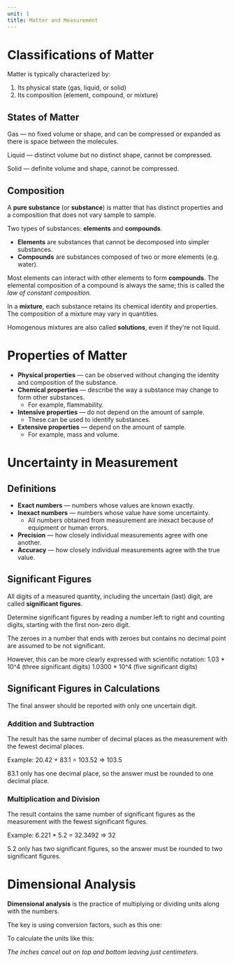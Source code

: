 ```yaml
---
unit: 1
title: Matter and Measurement
---
```


# Classifications of Matter

Matter is typically characterized by: 

1. Its physical state (gas, liquid, or solid)
2. Its composition (element, compound, or mixture)

## States of Matter

Gas — no fixed volume or shape, and can be compressed or expanded as there is space between the molecules. 

Liquid — distinct volume but no distinct shape, cannot be compressed. 

Solid — definite volume and shape, cannot be compressed. 

## Composition

A **pure substance** (or **substance**) is matter that has distinct properties and a composition that does not vary sample to sample. 

Two types of substances: **elements** and **compounds**. 

- **Elements** are substances that cannot be decomposed into simpler substances.
- **Compounds** are substances composed of two or more elements (e.g. water).

Most elements can interact with other elements to form **compounds**. The elemental composition of a compound is always the same; this is called the *law of constant composition.* 

In a **mixture**, each substance retains its chemical identity and properties. The composition of a mixture may vary in quantities. 

Homogenous mixtures are also called **solutions**, even if they're not liquid. 

# Properties of Matter

- **Physical properties** — can be observed without changing the identity and composition of the substance.
- **Chemical properties** — describe the way a substance may change to form other substances.
    - For example, flammability.
- **Intensive properties** — do not depend on the amount of sample.
    - These can be used to identify substances.
- **Extensive properties** — depend on the amount of sample.
    - For example, mass and volume.

# Uncertainty in Measurement

## Definitions

- **Exact numbers** — numbers whose values are known exactly.
- **Inexact numbers** — numbers whose value have some uncertainty.
    - All numbers obtained from measurement are inexact because of equipment or human errors.
- **Precision** — how closely individual measurements agree with one another.
- **Accuracy** — how closely individual measurements agree with the true value.

## Significant Figures

All digits of a measured quantity, including the uncertain (last) digit, are called **significant figures**. 

Determine significant figures by reading a number left to right and counting digits, starting with the first non-zero digit. 

The zeroes in a number that ends with zeroes but contains no decimal point are assumed to be not significant. 

However, this can be more clearly expressed with scientific notation: 
1.03 \* 10^4 (three significant digits)
1.0300 \* 10^4 (five significant digits)

## Significant Figures in Calculations

The final answer should be reported with only one uncertain digit. 

### Addition and Subtraction

The result has the same number of decimal places as the measurement with the fewest decimal places. 

Example: 20.42 + 83.1 = 103.52 ⇒ 103.5

83.1 only has one decimal place, so the answer must be rounded to one decimal place. 

### Multiplication and Division

The result contains the same number of significant figures as the measurement with the fewest significant figures. 

Example: 6.221 * 5.2 = 32.3492 ⇒ 32

5.2 only has two significant figures, so the answer must be rounded to two significant figures. 

# Dimensional Analysis

**Dimensional analysis** is the practice of multiplying or dividing units along with the numbers. 

The key is using conversion factors, such as this one: 

<Equation text="\frac{2.54 \, \text{cm}}{1 \, \text{in.}}" />

To calculate the units like this: 

<Equation text="(8.50 \, \text{in.}) * \frac{2.54 \, \text{cm}}{1 \, \text{in.}} = 21.6 \, \text{cm}" />

*The inches cancel out on top and bottom leaving just centimeters.*